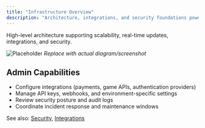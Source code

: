 ```yaml
---
title: "Infrastructure Overview"
description: "Architecture, integrations, and security foundations powering the platform."
---
```


High-level architecture supporting scalability, real-time updates, integrations, and security.

<img src="/images/screenshots/infrastructure-overview.png" alt="Placeholder" /> _Replace with actual diagram/screenshot_

## Admin Capabilities

- Configure integrations (payments, game APIs, authentication providers)
- Manage API keys, webhooks, and environment-specific settings
- Review security posture and audit logs
- Coordinate incident response and maintenance windows

See also: [Security](/infrastructure/security), [Integrations](/infrastructure/integrations)